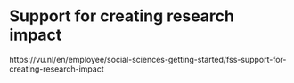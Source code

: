 # Support for creating research impact {#impact}

https://vu.nl/en/employee/social-sciences-getting-started/fss-support-for-creating-research-impact